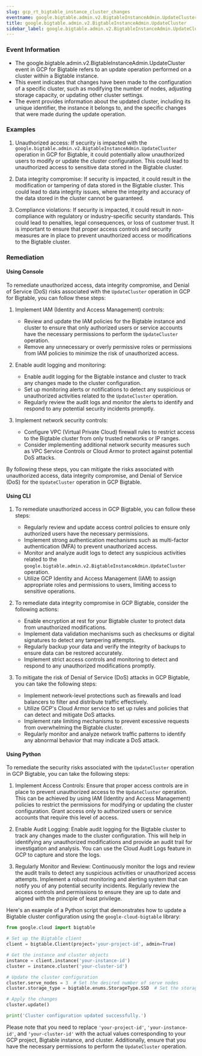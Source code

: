 ```yaml
--- 
slug: gcp_rt_bigtable_instance_cluster_changes
eventname: google.bigtable.admin.v2.BigtableInstanceAdmin.UpdateCluster
title: google.bigtable.admin.v2.BigtableInstanceAdmin.UpdateCluster
sidebar_label: google.bigtable.admin.v2.BigtableInstanceAdmin.UpdateCluster
---
```

                       
### Event Information

- The google.bigtable.admin.v2.BigtableInstanceAdmin.UpdateCluster event in GCP for Bigtable refers to an update operation performed on a cluster within a Bigtable instance.
- This event indicates that changes have been made to the configuration of a specific cluster, such as modifying the number of nodes, adjusting storage capacity, or updating other cluster settings.
- The event provides information about the updated cluster, including its unique identifier, the instance it belongs to, and the specific changes that were made during the update operation.


### Examples

1. Unauthorized access: If security is impacted with the `google.bigtable.admin.v2.BigtableInstanceAdmin.UpdateCluster` operation in GCP for Bigtable, it could potentially allow unauthorized users to modify or update the cluster configuration. This could lead to unauthorized access to sensitive data stored in the Bigtable cluster.

2. Data integrity compromise: If security is impacted, it could result in the modification or tampering of data stored in the Bigtable cluster. This could lead to data integrity issues, where the integrity and accuracy of the data stored in the cluster cannot be guaranteed.

3. Compliance violations: If security is impacted, it could result in non-compliance with regulatory or industry-specific security standards. This could lead to penalties, legal consequences, or loss of customer trust. It is important to ensure that proper access controls and security measures are in place to prevent unauthorized access or modifications to the Bigtable cluster.

### Remediation

#### Using Console

To remediate unauthorized access, data integrity compromise, and Denial of Service (DoS) risks associated with the `UpdateCluster` operation in GCP for Bigtable, you can follow these steps:

1. Implement IAM (Identity and Access Management) controls:
   - Review and update the IAM policies for the Bigtable instance and cluster to ensure that only authorized users or service accounts have the necessary permissions to perform the `UpdateCluster` operation.
   - Remove any unnecessary or overly permissive roles or permissions from IAM policies to minimize the risk of unauthorized access.

2. Enable audit logging and monitoring:
   - Enable audit logging for the Bigtable instance and cluster to track any changes made to the cluster configuration.
   - Set up monitoring alerts or notifications to detect any suspicious or unauthorized activities related to the `UpdateCluster` operation.
   - Regularly review the audit logs and monitor the alerts to identify and respond to any potential security incidents promptly.

3. Implement network security controls:
   - Configure VPC (Virtual Private Cloud) firewall rules to restrict access to the Bigtable cluster from only trusted networks or IP ranges.
   - Consider implementing additional network security measures such as VPC Service Controls or Cloud Armor to protect against potential DoS attacks.

By following these steps, you can mitigate the risks associated with unauthorized access, data integrity compromise, and Denial of Service (DoS) for the `UpdateCluster` operation in GCP Bigtable.

#### Using CLI

1. To remediate unauthorized access in GCP Bigtable, you can follow these steps:
   - Regularly review and update access control policies to ensure only authorized users have the necessary permissions.
   - Implement strong authentication mechanisms such as multi-factor authentication (MFA) to prevent unauthorized access.
   - Monitor and analyze audit logs to detect any suspicious activities related to the `google.bigtable.admin.v2.BigtableInstanceAdmin.UpdateCluster` operation.
   - Utilize GCP Identity and Access Management (IAM) to assign appropriate roles and permissions to users, limiting access to sensitive operations.

2. To remediate data integrity compromise in GCP Bigtable, consider the following actions:
   - Enable encryption at rest for your Bigtable cluster to protect data from unauthorized modifications.
   - Implement data validation mechanisms such as checksums or digital signatures to detect any tampering attempts.
   - Regularly backup your data and verify the integrity of backups to ensure data can be restored accurately.
   - Implement strict access controls and monitoring to detect and respond to any unauthorized modifications promptly.

3. To mitigate the risk of Denial of Service (DoS) attacks in GCP Bigtable, you can take the following steps:
   - Implement network-level protections such as firewalls and load balancers to filter and distribute traffic effectively.
   - Utilize GCP's Cloud Armor service to set up rules and policies that can detect and mitigate DoS attacks.
   - Implement rate limiting mechanisms to prevent excessive requests from overwhelming the Bigtable cluster.
   - Regularly monitor and analyze network traffic patterns to identify any abnormal behavior that may indicate a DoS attack.

#### Using Python

To remediate the security risks associated with the `UpdateCluster` operation in GCP Bigtable, you can take the following steps:

1. Implement Access Controls: Ensure that proper access controls are in place to prevent unauthorized access to the `UpdateCluster` operation. This can be achieved by using IAM (Identity and Access Management) policies to restrict the permissions for modifying or updating the cluster configuration. Grant access only to authorized users or service accounts that require this level of access.

2. Enable Audit Logging: Enable audit logging for the Bigtable cluster to track any changes made to the cluster configuration. This will help in identifying any unauthorized modifications and provide an audit trail for investigation and analysis. You can use the Cloud Audit Logs feature in GCP to capture and store the logs.

3. Regularly Monitor and Review: Continuously monitor the logs and review the audit trails to detect any suspicious activities or unauthorized access attempts. Implement a robust monitoring and alerting system that can notify you of any potential security incidents. Regularly review the access controls and permissions to ensure they are up to date and aligned with the principle of least privilege.

Here's an example of a Python script that demonstrates how to update a Bigtable cluster configuration using the `google-cloud-bigtable` library:

```python
from google.cloud import bigtable

# Set up the Bigtable client
client = bigtable.Client(project='your-project-id', admin=True)

# Get the instance and cluster objects
instance = client.instance('your-instance-id')
cluster = instance.cluster('your-cluster-id')

# Update the cluster configuration
cluster.serve_nodes = 3  # Set the desired number of serve nodes
cluster.storage_type = bigtable.enums.StorageType.SSD  # Set the storage type

# Apply the changes
cluster.update()

print('Cluster configuration updated successfully.')
```

Please note that you need to replace `'your-project-id'`, `'your-instance-id'`, and `'your-cluster-id'` with the actual values corresponding to your GCP project, Bigtable instance, and cluster. Additionally, ensure that you have the necessary permissions to perform the `UpdateCluster` operation.


 